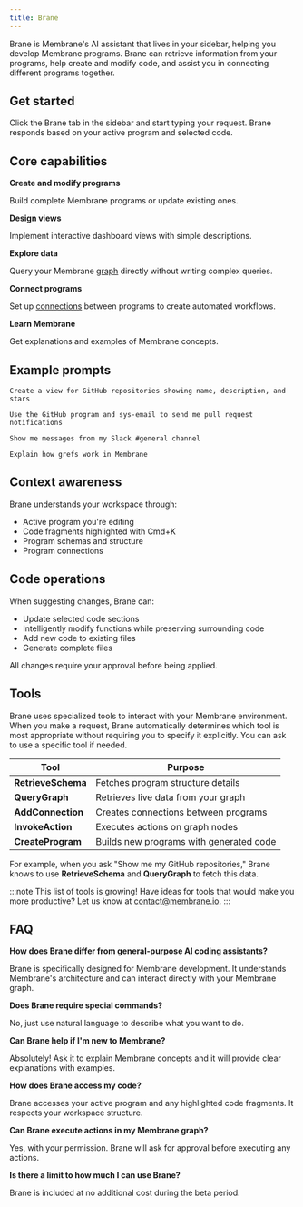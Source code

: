 ```yaml
---
title: Brane
---
```


Brane is Membrane's AI assistant that lives in your sidebar, helping you develop Membrane programs. Brane can retrieve information from your programs, help create and modify code, and assist you in connecting different programs together.

## Get started

Click the Brane tab in the sidebar and start typing your request. Brane responds based on your active program and selected code.

## Core capabilities

**Create and modify programs**

Build complete Membrane programs or update existing ones.

**Design views**

Implement interactive dashboard views with simple descriptions.

**Explore data**

Query your Membrane [graph](/concepts/the-graph/) directly without writing complex queries.

**Connect programs**

Set up [connections](/concepts/connections/) between programs to create automated workflows.

**Learn Membrane**

Get explanations and examples of Membrane concepts.

## Example prompts

```
Create a view for GitHub repositories showing name, description, and stars
```

```
Use the GitHub program and sys-email to send me pull request notifications
```

```
Show me messages from my Slack #general channel
```

```
Explain how grefs work in Membrane
```

## Context awareness

Brane understands your workspace through:

- Active program you're editing
- Code fragments highlighted with Cmd+K
- Program schemas and structure
- Program connections

## Code operations

When suggesting changes, Brane can:

- Update selected code sections
- Intelligently modify functions while preserving surrounding code
- Add new code to existing files
- Generate complete files

All changes require your approval before being applied.

## Tools

Brane uses specialized tools to interact with your Membrane environment. When you make a request, Brane automatically determines which tool is most appropriate without requiring you to specify it explicitly. You can ask to use a specific tool if needed.

| Tool               | Purpose                                 |
| ------------------ | --------------------------------------- |
| **RetrieveSchema** | Fetches program structure details       |
| **QueryGraph**     | Retrieves live data from your graph     |
| **AddConnection**  | Creates connections between programs    |
| **InvokeAction**   | Executes actions on graph nodes         |
| **CreateProgram**  | Builds new programs with generated code |

For example, when you ask "Show me my GitHub repositories," Brane knows to use **RetrieveSchema** and **QueryGraph** to fetch this data.

:::note
This list of tools is growing! Have ideas for tools that would make you more productive? Let us know at [contact@membrane.io](mailto:contact@membrane.io).
:::

## FAQ

**How does Brane differ from general-purpose AI coding assistants?**

Brane is specifically designed for Membrane development. It understands Membrane's architecture and can interact directly with your Membrane graph.

**Does Brane require special commands?**

No, just use natural language to describe what you want to do.

**Can Brane help if I'm new to Membrane?**

Absolutely! Ask it to explain Membrane concepts and it will provide clear explanations with examples.

**How does Brane access my code?**

Brane accesses your active program and any highlighted code fragments. It respects your workspace structure.

**Can Brane execute actions in my Membrane graph?**

Yes, with your permission. Brane will ask for approval before executing any actions.

**Is there a limit to how much I can use Brane?**

Brane is included at no additional cost during the beta period.
